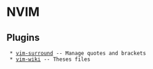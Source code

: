 = NVIM =
== Plugins ==
  * [[vim-surround]] -- Manage quotes and brackets
  * [[vim-wiki]] -- Theses files
